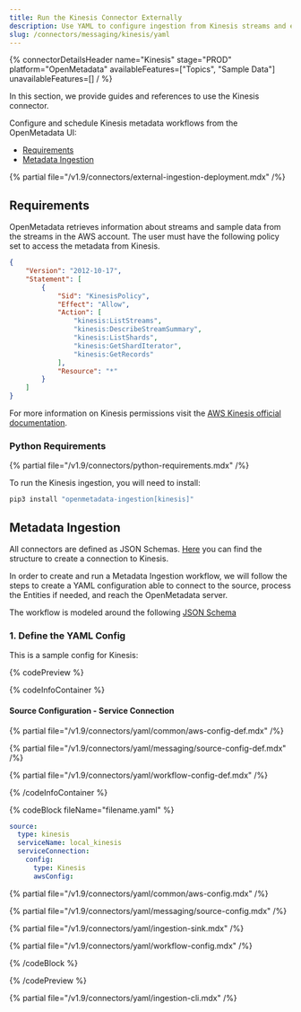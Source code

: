 ```yaml
---
title: Run the Kinesis Connector Externally
description: Use YAML to configure ingestion from Kinesis streams and extract topic, schema, and lineage metadata.
slug: /connectors/messaging/kinesis/yaml
---
```



{% connectorDetailsHeader
name="Kinesis"
stage="PROD"
platform="OpenMetadata"
availableFeatures=["Topics", "Sample Data"]
unavailableFeatures=[]
/ %}

In this section, we provide guides and references to use the Kinesis connector.

Configure and schedule Kinesis metadata workflows from the OpenMetadata UI:

- [Requirements](#requirements)
- [Metadata Ingestion](#metadata-ingestion)

{% partial file="/v1.9/connectors/external-ingestion-deployment.mdx" /%}

## Requirements

OpenMetadata retrieves information about streams and sample data from the streams in the AWS account.
The user must have the following policy set to access the metadata from Kinesis.

```json
{
    "Version": "2012-10-17",
    "Statement": [
        {
            "Sid": "KinesisPolicy",
            "Effect": "Allow",
            "Action": [
                "kinesis:ListStreams",
                "kinesis:DescribeStreamSummary",
                "kinesis:ListShards",
                "kinesis:GetShardIterator",
                "kinesis:GetRecords"
            ],
            "Resource": "*"
        }
    ]
}
```

For more information on Kinesis permissions visit the [AWS Kinesis official documentation](https://docs.aws.amazon.com/streams/latest/dev/controlling-access.html).

### Python Requirements

{% partial file="/v1.9/connectors/python-requirements.mdx" /%}

To run the Kinesis ingestion, you will need to install:

```bash
pip3 install "openmetadata-ingestion[kinesis]"
```

## Metadata Ingestion

All connectors are defined as JSON Schemas.
[Here](https://github.com/open-metadata/OpenMetadata/blob/main/openmetadata-spec/src/main/resources/json/schema/entity/services/connections/messaging/kinesisConnection.json)
you can find the structure to create a connection to Kinesis.

In order to create and run a Metadata Ingestion workflow, we will follow
the steps to create a YAML configuration able to connect to the source,
process the Entities if needed, and reach the OpenMetadata server.

The workflow is modeled around the following
[JSON Schema](https://github.com/open-metadata/OpenMetadata/blob/main/openmetadata-spec/src/main/resources/json/schema/metadataIngestion/workflow.json)

### 1. Define the YAML Config

This is a sample config for Kinesis:

{% codePreview %}

{% codeInfoContainer %}

#### Source Configuration - Service Connection

{% partial file="/v1.9/connectors/yaml/common/aws-config-def.mdx" /%}

{% partial file="/v1.9/connectors/yaml/messaging/source-config-def.mdx" /%}

<IngestionSinkDef />

{% partial file="/v1.9/connectors/yaml/workflow-config-def.mdx" /%}

{% /codeInfoContainer %}

{% codeBlock fileName="filename.yaml" %}


```yaml {% isCodeBlock=true %}
source:
  type: kinesis
  serviceName: local_kinesis
  serviceConnection:
    config:
      type: Kinesis
      awsConfig:
```

{% partial file="/v1.9/connectors/yaml/common/aws-config.mdx" /%}

{% partial file="/v1.9/connectors/yaml/messaging/source-config.mdx" /%}

{% partial file="/v1.9/connectors/yaml/ingestion-sink.mdx" /%}

{% partial file="/v1.9/connectors/yaml/workflow-config.mdx" /%}

{% /codeBlock %}

{% /codePreview %}

{% partial file="/v1.9/connectors/yaml/ingestion-cli.mdx" /%}
